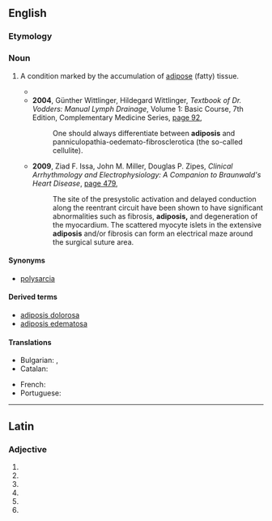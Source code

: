 ==English==

===Etymology===
{{confix|en|adipo|osis}}

===Noun===
{{en-noun|~|adiposes}}

# {{lb|en|medical}} A condition marked by the accumulation of [[adipose]] (fatty) tissue.
#* {{quote-text|lang=en|year=1922|author=Julius Parker Sedgwick|title=Text-Book of Pediatrics|page=210|url=http://books.google.com.au/books?id=KETwXvaeTr0C&q=%22adiposes%22&dq=%22adiposes%22&hl=en&sa=X&ei=1lMzUcawLueHmQWlioHwCA&redir_esc=y|passage=These '''adiposes''' are etiologically divisible into two types; those, on the one hand, which constitute a phenomenon of hypo- or athyroidea; and, those, on the other hand, which are sequela to hypoplasias and to functional errors in the germinal organs (castration, genital infantilism, etc).}}
#* '''2004''', Günther Wittlinger, Hildegard Wittlinger, ''Textbook of Dr. Vodders: Manual Lymph Drainage'', Volume 1: Basic Course, 7th Edition, Complementary Medicine Series, [http://books.google.com.au/books?id=cQSUAD6LsF4C&pg=PA92&dq=%22adiposis%22%7C%22adiposes%22%7C&hl=en&sa=X&ei=c0kzUejXCqOImQX414H4Dw&redir_esc=y#v=onepage&q=%22adiposis%22%7C%22adiposes%22%7C&f=false page 92],
#*: One should always differentiate between '''adiposis''' and panniculopathia-oedemato-fibrosclerotica (the so-called cellulite).
#* '''2009''', Ziad F. Issa, John M. Miller, Douglas P. Zipes, ''Clinical Arrhythmology and Electrophysiology: A Companion to Braunwald's Heart Disease'', [http://books.google.com.au/books?id=a8s8nd2JAiwC&pg=PA479&dq=%22adiposis%22%7C%22adiposes%22%7C&hl=en&sa=X&ei=c0kzUejXCqOImQX414H4Dw&redir_esc=y#v=onepage&q=%22adiposis%22%7C%22adiposes%22%7C&f=false page 479],
#*: The site of the presystolic activation and delayed conduction along the reentrant circuit have been shown to have significant abnormalities such as fibrosis, '''adiposis,''' and degeneration of the myocardium. The scattered myocyte islets in the extensive '''adiposis''' and/or fibrosis can form an electrical maze around the surgical suture area.

====Synonyms====
* {{sense|accumulation of fatty tissue}} [[polysarcia]]

====Derived terms====
* [[adiposis dolorosa]]
* [[adiposis edematosa]]

====Translations====
{{trans-top|accumulation of adipose tissue}}
* Bulgarian: {{t+|bg|дебелина}}, {{t+|bg|тлъстина}}
* Catalan: {{t|ca|adiposi|f}}
{{trans-mid}}
* French: {{t+|fr|adipose}}
* Portuguese: {{t|pt|adipose|f}}
{{trans-bottom}}

----

==Latin==

===Adjective===
{{la-adj-form|adipōsīs}}

# {{inflection of|adipōsus||dat|m|p|lang=la}}
# {{inflection of|adipōsus||dat|f|p|lang=la}}
# {{inflection of|adipōsus||dat|n|p|lang=la}}
# {{inflection of|adipōsus||abl|m|p|lang=la}}
# {{inflection of|adipōsus||abl|n|p|lang=la}}
# {{inflection of|adipōsus||abl|f|p|lang=la}}